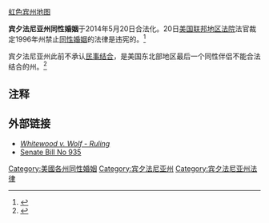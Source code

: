 [[file:LGBT_flag_map_of_Pennsylvania.svg|虹色宾州地图]]
{{美國同性婚姻地圖}}

'''宾夕法尼亚州同性婚姻'''于2014年5月20日合法化。20日[[美国宾夕法尼亚中区联邦地区法院|美国联邦地区法院]]法官裁定1996年州禁止[[同性婚姻|同性婚姻]]的法律是违宪的。<ref>{{cite news|last=Botelho|first=Greg|title=Federal judge rules same-sex marriage ban in Pennsylvania is unconstitutional|url=http://edition.cnn.com/2014/05/20/us/pennsylvania-same-sex-marriage/|accessdate=2014-05-21|newspaper=CNN|date=2014-05-20|archive-date=2020-11-20|archive-url=https://web.archive.org/web/20201120005346/https://edition.cnn.com/2014/05/20/us/pennsylvania-same-sex-marriage/|dead-url=no}}</ref>

宾夕法尼亚州此前不承认[[民事结合|民事结合]]，是美国东北部地区最后一个同性伴侣不能合法结合的州。<ref>{{cite news|last=Heller|first=Karen|title=Pennsylvania stands alone on yet another issue|url=http://articles.philly.com/2013-10-24/news/43327516_1_medicaid-expansion-state-song-gay-rights|accessdate=2013-12-03|newspaper=Philly.com|date=2013-10-24|archive-date=2016-03-04|archive-url=https://web.archive.org/web/20160304072634/http://articles.philly.com/2013-10-24/news/43327516_1_medicaid-expansion-state-song-gay-rights|dead-url=no}}</ref>

==注释==
{{Reflist}}

==外部链接==
*''[https://web.archive.org/web/20140521111711/http://coop.pamd.uscourts.gov/13-1861.pdf Whitewood v. Wolf - Ruling]''
*[http://www.legis.state.pa.us/CFDOCS/Legis/PN/Public/btCheck.cfm?txtType=PDF&sessYr=2009&sessInd=0&billBody=S&billTyp=B&billNbr=0935&pn=1124 Senate Bill No 935] {{Wayback|url=http://www.legis.state.pa.us/CFDOCS/Legis/PN/Public/btCheck.cfm?txtType=PDF&sessYr=2009&sessInd=0&billBody=S&billTyp=B&billNbr=0935&pn=1124 |date=20200920204759 }}

{{Status of same-sex unions}}
{{美國同性結合}}
[[Category:美國各州同性婚姻|Category:美國各州同性婚姻]]
[[Category:宾夕法尼亚州|Category:宾夕法尼亚州]]
[[Category:宾夕法尼亚州法律|Category:宾夕法尼亚州法律]]